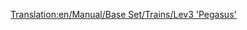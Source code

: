 [[Translation:en/Manual/Base Set/Trains/Lev3 'Pegasus']]
{{hu/Manual/Base Set/Trains/Navbox Mozdonyok}}
{{hu/Manual/Base Set/Trains/Vonatok|Name=Lev3 'Pegazus'
|Image=[[File:en/Manual/Base Set/Trains/Lev3pegasus.png]]
|Cost=£96,093 ($192,186)
|Speed=480 km/h (300 mph)
|Weight=130 t
|Power=15,000 LE (11,185 kW)
|Annual=£3,571 ($7,142)
|Designed=2035
|Lifespan=20
|Capacity=N/A
|Leírás=Rendszerint egyszerűbben jársz, ha a Lev3-at kihagyod, és megvárod a Lev4-et: bár a játékban ez a leggyorsabb mozdony és a majdnem leggyorsabb vonat, a Lev2-nél alig gyorsabb, a Lev4-et pedig valószínűleg bevezetik, amikorra végeznél az állománykorszerűsítéssel. 
|Valósság=|Valósság=Valós megfelelője még nincs, de néhány év múlva talán lesz, ha a [http://hu.wikipedia.org/wiki/Maglev maglev vonatok] második generációja nemcsak megjelenik, de túlhaladottá is válik.
}}